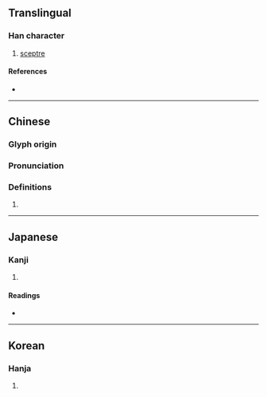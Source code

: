 {{character info/new}}
==Translingual==

===Han character===
{{Han char|rn=96|rad=玉|as=20|sn=24|four=13134|canj=MGYBK|ids=⿰𤣩獻}}

# [[sceptre]]

====References====
* {{Han ref|kx=0745.300|dkj=21364|dj=1154.080|hdz=21147.040|uh=74DB|ud=29915|bh=F8B2|bd=63666}}

----

==Chinese==
{{zh-forms|s=𤩽}}

===Glyph origin===
{{Han etym}}

===Pronunciation===
{{zh-pron
|c=wun4
|mc=y
|oc=y
|cat=
}}

===Definitions===
{{zh-hanzi}}

# {{rfdef|zh}}

----

==Japanese==

===Kanji===
{{ja-kanji|grade=|rs=玉20}}

# {{defn|lang=ja|sort=玉20}}

====Readings====
* {{ja-readings|on=[[かん]] (kan), [[がん]] (gan), [[けん]] (ken), [[こん]] (kon)|kun=|nanori=}}

----

==Korean==

===Hanja===
{{ko-hanja|hangeul=환|eumhun=|rv=hwan|mr=hwan|y=hwan}}

# {{defn|lang=ko|sort=玉20}}